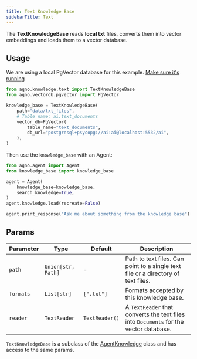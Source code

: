 ```yaml
---
title: Text Knowledge Base
sidebarTitle: Text
---
```


The **TextKnowledgeBase** reads **local txt** files, converts them into vector embeddings and loads them to a vector database.

## Usage

<Note>

We are using a local PgVector database for this example. [Make sure it's running](https://docs.agno.com/vectordb/pgvector)

</Note>

```python knowledge_base.py
from agno.knowledge.text import TextKnowledgeBase
from agno.vectordb.pgvector import PgVector

knowledge_base = TextKnowledgeBase(
    path="data/txt_files",
    # Table name: ai.text_documents
    vector_db=PgVector(
        table_name="text_documents",
        db_url="postgresql+psycopg://ai:ai@localhost:5532/ai",
    ),
)
```

Then use the `knowledge_base` with an Agent:

```python agent.py
from agno.agent import Agent
from knowledge_base import knowledge_base

agent = Agent(
    knowledge_base=knowledge_base,
    search_knowledge=True,
)
agent.knowledge.load(recreate=False)

agent.print_response("Ask me about something from the knowledge base")
```

## Params

| Parameter | Type | Default | Description |
| --- | --- | --- | --- |
| `path` | `Union[str, Path]` | - | Path to text files. Can point to a single text file or a directory of text files. |
| `formats` | `List[str]` | `[".txt"]` | Formats accepted by this knowledge base. |
| `reader` | `TextReader` | `TextReader()` | A `TextReader` that converts the text files into `Documents` for the vector database. |

`TextKnowledgeBase` is a subclass of the [AgentKnowledge](/reference/knowledge_base) class and has access to the same params.
